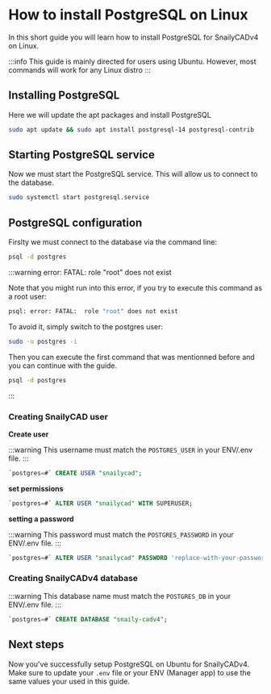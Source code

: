 # How to install PostgreSQL on Linux

In this short guide you will learn how to install PostgreSQL for SnailyCADv4 on Linux.

:::info
This guide is mainly directed for users using Ubuntu. However, most commands will work for any Linux distro
:::

## Installing PostgreSQL

Here we will update the apt packages and install PostgreSQL

```bash
sudo apt update && sudo apt install postgresql-14 postgresql-contrib
```

## Starting PostgreSQL service

Now we must start the PostgreSQL service. This will allow us to connect to the database.

```bash
sudo systemctl start postgresql.service
```

## PostgreSQL configuration

Firslty we must connect to the database via the command line:

```bash
psql -d postgres
```

:::warning error: FATAL: role "root" does not exist

Note that you might run into this error, if you try to execute this command as a root user:

```bash
psql: error: FATAL:  role "root" does not exist
```

To avoid it, simply switch to the postgres user:

```bash
sudo -u postgres -i
```

Then you can execute the first command that was mentionned before and you can continue with the guide.

```bash
psql -d postgres
```

:::

### Creating SnailyCAD user

**Create user**

:::warning
This username must match the `POSTGRES_USER` in your ENV/.env file.
:::

```sql
`postgres=#` CREATE USER "snailycad";
```

**set permissions**

```sql
`postgres=#` ALTER USER "snailycad" WITH SUPERUSER;
```

**setting a password**

:::warning
This password must match the `POSTGRES_PASSWORD` in your ENV/.env file.
:::

```sql
`postgres=#` ALTER USER "snailycad" PASSWORD 'replace-with-your-password';
```

### Creating SnailyCADv4 database

:::warning
This database name must match the `POSTGRES_DB` in your ENV/.env file.
:::

```sql
`postgres=#` CREATE DATABASE "snaily-cadv4";
```

## Next steps

Now you've successfully setup PostgreSQL on Ubuntu for SnailyCADv4.
Make sure to update your `.env` file or your ENV (Manager app) to use the same values your used in this guide.
